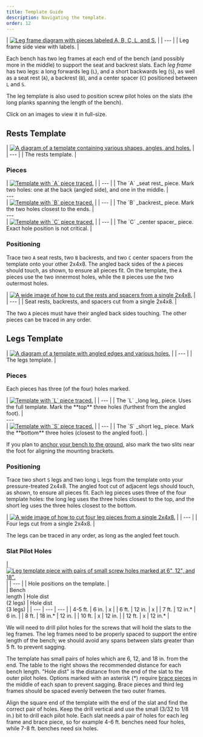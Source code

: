 ```yaml
---
title: Template Guide
description: Navigating the template.
order: 12
---
```



<div class="caption right">
| <a href={legFrame.src}><Image src={legFrame} alt="Leg frame diagram with pieces labeled A, B, C, L, and S." width={160} densities={[1, 1.25, 1.5, 2]} class="dark-invert" /></a> |
| --- |
| Leg frame side view with labels. |
</div>

Each bench has two leg frames at each end of the bench (and possibly more in the middle) to support the seat and backrest slats.
Each _leg frame_ has two legs: a long forwards leg (`L`), and a short backwards leg (`S`),
as well as a seat rest (`A`), a backrest (`B`), and a center spacer (`C`) positioned between `L` and `S`.

The leg template is also used to position screw pilot holes on the slats (the long planks spanning the length of the bench).

Click on an images to view it in full-size.

## Rests Template

<div class="caption full">
| <a href={templateRests.src}><Image src={templateRests} alt="A diagram of a template containing various shapes, angles, and holes." width={778} densities={[1, 1.25, 1.5, 2]} /></a> |
| --- |
| The rests template. |
</div>

### Pieces

<div class="caption full no-highlight">
| <a href={templateA.src}><Image src={templateA} alt="Template with `A` piece traced." width={778} densities={[1, 1.25, 1.5, 2]} /></a> |
| --- |
| The `A` _seat rest_ piece. Mark two holes: one at the back (angled side), and one in the middle. |
</div>
---
<div class="caption full no-highlight">
| <a href={templateB.src}><Image src={templateB} alt="Template with `B` piece traced." width={778} densities={[1, 1.25, 1.5, 2]} /></a> |
| --- |
| The `B` _backrest_ piece. Mark the two holes closest to the ends. |
</div>
---
<div class="caption full no-highlight">
| <a href={templateC.src}><Image src={templateC} alt="Template with `C` piece traced." width={778} densities={[1, 1.25, 1.5, 2]} /></a> |
| --- |
| The `C` _center spacer_ piece. Exact hole position is not critical. |
</div>

### Positioning

Trace two `A` seat rests, two `B` backrests, and two `C` center spacers from the template onto your other 2x4x8.
The angled back sides of the `A` pieces should touch, as shown, to ensure all pieces fit.
On the template, the `A` pieces use the two innermost holes, while the `B` pieces use the two outermost holes.

<div class="caption full">
| <a href={cadCutsRests.src}><Image src={cadCutsRests} alt="A wide image of how to cut the rests and spacers from a single 2x4x8." width={778} densities={[1, 1.25, 1.5, 2]} /></a> |
| --- |
| Seat rests, backrests, and spacers cut from a single 2x4x8. |
</div>

The two `A` pieces must have their angled back sides touching.
The other pieces can be traced in any order.

## Legs Template

<div class="caption full">
| <a href={templateLegs.src}><Image src={templateLegs} alt="A diagram of a template with angled edges and various holes." width={778} densities={[1, 1.25, 1.5, 2]} /></a> |
| --- |
| The legs template. |
</div>

### Pieces

Each pieces has three (of the four) holes marked.

<div class="caption full no-highlight">
| <a href={templateL.src}><Image src={templateL} alt="Template with `L` piece traced." width={778} densities={[1, 1.25, 1.5, 2]} /></a> |
| --- |
| The `L` _long leg_ piece. Uses the full template. Mark the **top** three holes (furthest from the angled foot). |
</div>
---
<div class="caption full no-highlight">
| <a href={templateS.src}><Image src={templateS} alt="Template with `S` piece traced." width={778} densities={[1, 1.25, 1.5, 2]} /></a> |
| --- |
| The `S` _short leg_ piece. Mark the **bottom** three holes (closest to the angled foot). |
</div>

If you plan to [anchor your bench to the ground](install), also mark the two slits near the foot for aligning the mounting brackets.

### Positioning

Trace two short `S` legs and two long `L` legs from the template onto your pressure-treated 2x4x8.
The angled foot cut of adjacent legs should touch, as shown, to ensure all pieces fit.
Each leg pieces uses three of the four template holes: the long leg uses the three holes closest to the top, and the short leg uses the three holes closest to the bottom.

<div class="caption full">
| <a href={cadCutsLegs.src}><Image src={cadCutsLegs} alt="A wide image of how to cut four leg pieces from a single 2x4x8." width={778} densities={[1, 1.25, 1.5, 2]} /></a> |
| --- |
| Four legs cut from a single 2x4x8. |
</div>

The legs can be traced in any order, as long as the angled feet touch.

### Slat Pilot Holes

<div class="caption right">
| <a href={slatHoles.src}><Image src={slatHoles} alt='Leg template piece with pairs of small screw holes marked at 6", 12", and 18".' width={320} densities={[1, 1.25, 1.5, 2]} class="dark-invert" /></a> |
| --- |
| Hole positions on the template. |
</div>

<div class="caption right">
| Bench<br/>length | Hole dist<br/>(2 legs) | Hole dist<br/>(3 legs) |
| --- | --- | --- |
| 4-5 ft. | 6 in.   | x       |
| 6 ft.   | 12 in.  | x       |
| 7 ft.   | 12 in.* | 6 in.   |
| 8 ft.   | 18 in.* | 12 in.  |
| 10 ft.  | x       | 12 in.  |
| 12 ft.  | x       | 12 in.* |
</div>

We will need to drill pilot holes for the screws that will hold the slats to the leg frames.
The leg frames need to be properly spaced to support the entire length of the bench;
we should avoid any spans between slats greater than 5 ft. to prevent sagging.

The template has small pairs of holes which are 6, 12, and 18 in. from the end.
The table to the right shows the recommended distance for each bench length.
"Hole dist" is the distance from the end of the slat to the outer pilot holes.
Options marked with an asterisk (*) require [brace pieces](#brace-pieces) in the middle of each span to prevent sagging.
Brace pieces and third leg frames should be spaced evenly between the two outer frames.

Align the square end of the template with the end of the slat and find the correct pair of holes.
Keep the drill vertical and use the small (3/32 to 1/8 in.) bit to drill each pilot hole.
Each slat needs a pair of holes for each leg frame and brace piece,
so for example 4-6 ft. benches need four holes, while 7-8 ft. benches need six holes.
